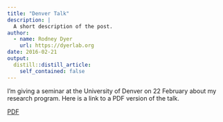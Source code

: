 ```yaml
---
title: "Denver Talk"
description: |
  A short description of the post.
author:
  - name: Rodney Dyer
    url: https://dyerlab.org
date: 2016-02-21
output:
  distill::distill_article:
    self_contained: false
---
```





I'm giving a seminar at the University of Denver on 22 February about my research program.  Here is a link to a PDF version of the talk.

[PDF](https://drive.google.com/file/d/0B0T81CzLjtfPTFdKMl9PYVZUT2c/view?usp=sharing)
 
 
 
